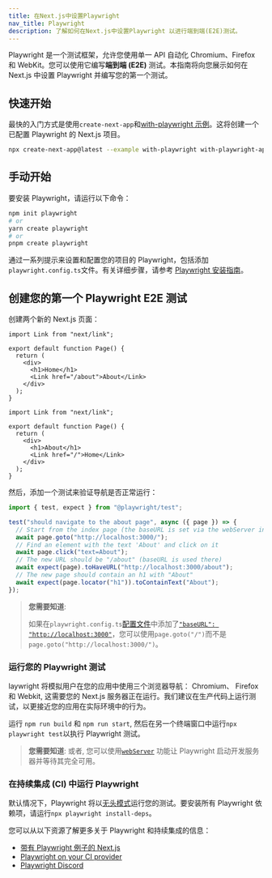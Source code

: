 ```yaml
---
title: 在Next.js中设置Playwright
nav_title: Playwright
description: 了解如何在Next.js中设置Playwright 以进行端到端(E2E)测试。
---
```


Playwright 是一个测试框架，允许您使用单一 API 自动化 Chromium、Firefox 和 WebKit。您可以使用它编写**端到端 (E2E)** 测试。本指南将向您展示如何在 Next.js 中设置 Playwright 并编写您的第一个测试。

## 快速开始

最快的入门方式是使用`create-next-app`和[with-playwright 示例](https://github.com/vercel/next.js/tree/canary/examples/with-playwright)。这将创建一个已配置 Playwright 的 Next.js 项目。

```bash filename="Terminal"
npx create-next-app@latest --example with-playwright with-playwright-app
```

## 手动开始

要安装 Playwright，请运行以下命令：

```bash filename="Terminal"
npm init playwright
# or
yarn create playwright
# or
pnpm create playwright
```

通过一系列提示来设置和配置您的项目的 Playwright，包括添加`playwright.config.ts`文件。有关详细步骤，请参考 [Playwright 安装指南](https://playwright.dev/docs/intro#installation)。

## 创建您的第一个 Playwright E2E 测试

创建两个新的 Next.js 页面：

```tsx filename="app/page.tsx"
import Link from "next/link";

export default function Page() {
  return (
    <div>
      <h1>Home</h1>
      <Link href="/about">About</Link>
    </div>
  );
}
```

```tsx filename="app/about/page.tsx"
import Link from "next/link";

export default function Page() {
  return (
    <div>
      <h1>About</h1>
      <Link href="/">Home</Link>
    </div>
  );
}
```

然后，添加一个测试来验证导航是否正常运行：

```ts filename="tests/example.spec.ts"
import { test, expect } from "@playwright/test";

test("should navigate to the about page", async ({ page }) => {
  // Start from the index page (the baseURL is set via the webServer in the playwright.config.ts)
  await page.goto("http://localhost:3000/");
  // Find an element with the text 'About' and click on it
  await page.click("text=About");
  // The new URL should be "/about" (baseURL is used there)
  await expect(page).toHaveURL("http://localhost:3000/about");
  // The new page should contain an h1 with "About"
  await expect(page.locator("h1")).toContainText("About");
});
```

> **您需要知道**:
>
> 如果在`playwright.config.ts`[配置文件](https://playwright.dev/docs/test-configuration)中添加了[`"baseURL": "http://localhost:3000"`](https://playwright.dev/docs/api/class-testoptions#test-options-base-url)，您可以使用`page.goto("/")`而不是`page.goto("http://localhost:3000/")`。

### 运行您的 Playwright 测试

laywright 将模拟用户在您的应用中使用三个浏览器导航： Chromium、 Firefox 和 Webkit, 这需要您的 Next.js 服务器正在运行。我们建议在生产代码上运行测试，以更接近您的应用在实际环境中的行为。

运行 `npm run build` 和 `npm run start`, 然后在另一个终端窗口中运行`npx playwright test`以执行 Playwright 测试。

> **您需要知道**: 或者, 您可以使用[`webServer`](https://playwright.dev/docs/test-webserver/) 功能让 Playwright 启动开发服务器并等待其完全可用。

### 在持续集成 (CI) 中运行 Playwright

默认情况下，Playwright 将以[无头模式](https://playwright.dev/docs/ci#running-headed)运行您的测试。要安装所有 Playwright 依赖项，请运行`npx playwright install-deps`。

您可以从以下资源了解更多关于 Playwright 和持续集成的信息：

- [带有 Playwright 例子的 Next.js](https://github.com/vercel/next.js/tree/canary/examples/with-playwright)
- [Playwright on your CI provider](https://playwright.dev/docs/ci)
- [Playwright Discord](https://discord.com/invite/playwright-807756831384403968)
